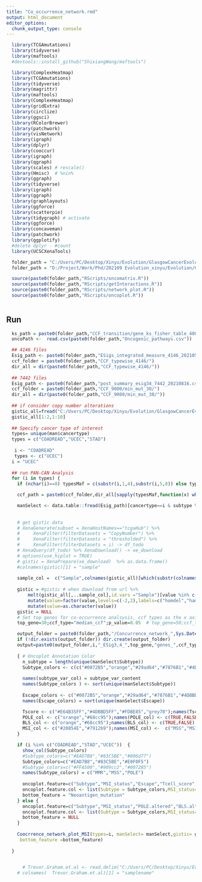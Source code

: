 ```yaml
---
title: "Co_occurrence_network.rmd"
output: html_document
editor_options:
  chunk_output_type: console
---
```


```r
  library(TCGAmutations)
  library(tidyverse)
  library(maftools)
  #devtools::install_github("ShixiangWang/maftools")

  library(ComplexHeatmap)
  library(TCGAmutations)
  library(tidyverse)
  library(magrittr)
  library(maftools)
  library(ComplexHeatmap)
  library(gridExtra)
  library(circlize)
  library(ggsci)
  library(RColorBrewer)
  library(patchwork)
  library(visNetwork)
  library(igraph)
  library(dplyr)
  library(cooccur)
  library(igraph)
  library(qgraph)
  library(scales) # rescale()
  library(Hmisc)  # %nin%
  library(ggraph)
  library(tidyverse)
  library(igraph)
  library(ggraph)
  library(graphlayouts)
  library(ggforce)
  library(scatterpie)
  library(tidygraph) # activate
  library(ggforce)
  library(concaveman)
  library(patchwork)
  library(ggplotify)
  #delete dplyr - #count
  library(UCSCXenaTools)

  folder_path = "C:/Users/PC/Desktop/Xinyu/Evolution/GlasgowCancerEvolution/Figures and Data/" # nolint
  folder_path = "D:/Project/Work/Phd/202109 Evolution_xinyu/Evolution/GlasgowCancerEvolution/Figures and Data/" # Dell

  source(paste0(folder_path,"RScripts/oncomatrix.R"))
  source(paste0(folder_path,"RScripts/getInteractions.R"))
  source(paste0(folder_path,"RScripts/network_plot.R"))
  source(paste0(folder_path,"RScripts/oncoplot.R"))
 
```

## Run 

```r
  
  ks_path = paste0(folder_path,"CCF_transition/gene_ks_fisher_table_4000_20210502.csv")
  oncoPath <-  read.csv(paste0(folder_path,"Oncogenic_pathways.csv"))

  ## 4146 files
  Esig_path <- paste0(folder_path,"ESigs_integrated_measure_4146_20210501.csv")
  ccf_folder = paste0(folder_path,"CCF_typewise_4146/")
  dir_all = dir(paste0(folder_path,"CCF_typewise_4146/"))
  
  ## 7442 files
  Esig_path <- paste0(folder_path,"post_summary_esig34_7442_20210816.csv")
  ccf_folder = paste0(folder_path,"CCF_9000/min_mut_30/")
  dir_all = dir(paste0(folder_path,"CCF_9000/min_mut_30/"))
  
  ## if consider copy number alterations
  gistic_all=fread("C:/Users/PC/Desktop/Xinyu/Evolution/GlasgowCancerEvolution/Archive/Data/TCGA/Gistic2_CopyNumber_Gistic2_all_thresholded.by_genes", header=TRUE)
  gistic_all[1:2,1:10]
  
  ## Specify cancer type of interest
  types= unique(man$cancertype)
  types = c("COADREAD","UCEC","STAD")
 
   i <- "COADREAD"
   types <- c("UCEC")
  i = "UCEC"
  
  ## run PAN-CAN Analysis
  for (i in types) {
    if (nchar(i)==8) typesMaf = c(substr(i,1,4),substr(i,5,8)) else typesMaf = i

    ccf_path = paste0(ccf_folder,dir_all[sapply(typesMaf,function(x) which(grepl(x,dir_all)))])[1]

    manSelect <- data.table::fread(Esig_path)[cancertype==i & subtype %in% c("ESig3","ESig4")][,Tumor_Sample_Barcode:=samplename][!duplicated(Tumor_Sample_Barcode)]
      
    
    # get gistic data 
    # XenaGenerate(subset = XenaHostNames=="tcgaHub") %>% 
    #     XenaFilter(filterDatasets = "CopyNumber") %>% 
    #     XenaFilter(filterDatasets = "thresholded") %>% 
    #     XenaFilter(filterDatasets = i) -> df_todo
    # XenaQuery(df_todo) %>% XenaDownload() -> xe_download
    # options(use_hiplot = TRUE)
    # gistic = XenaPrepare(xe_download)  %>% as.data.frame()
    #colnames(gistic)[1] = "sample"
    
    sample_col =  c("Sample",colnames(gistic_all)[which(substr(colnames(gistic_all)[-1],1,12) %in% manSelect$samplename)+1])
    
    gistic = #gistic # when download from url %>%
        melt(gistic_all[,..sample_col],id.vars ="Sample")[value %in% c(-2,2)] %>%
        mutate(value=factor(value,levels=c(-2,2),labels=c("homdel","hamp")),variable=substr(variable,1,12)) %>%
        mutate(value=as.character(value)) 
    gistic = NULL
    # Set top genes for co-occurrence analsysis, ccf types as the x axis and maximum p value filtered as network
    top_gene=30;ccf_type="median_ccf";p_value=0.05  # top_gene=50;ccf_type="mean_ccf";p_value=0.01

    output_folder = paste0(folder_path,"/Concurrence_network_",Sys.Date(),"/")
    if (!dir.exists(output_folder)) dir.create(output_folder)
    output=paste0(output_folder,i,"_ESig3,4_",top_gene,"genes_",ccf_type,"_",nrow(manSelect),"_samples_",p_value,".pdf")
    
    { # Oncoplot Annotation Color
      n_subtype = length(unique(manSelect$Subtype))
      Subtype_colors <- c(c("#0072B5","orange","#29ad64","#7876B1","#4DBBD5FF","#FFDC91","#EE4C97","#BC3C29","springgreen3")[1:n_subtype],"grey70")
     
      names(subtype_var_col) = subtype_var_content
      names(Subtype_colors ) <- sort(unique(manSelect$Subtype))
      
      Escape_colors <- c("#0072B5","orange","#29ad64","#7876B1","#4DBBD5FF","#FFDC91","#EE4C97","#BC3C29","springgreen3","grey70")[1:length(unique(manSelect$Escape))] #colorRampPalette(pal_jco("default", alpha = 1)(8))(9)[c(1,2,4:5)]
      names(Escape_colors) = sort(unique(manSelect$Escape))

      Tscore <- c("#E64B35FF","#4DBBD5FF","#FDBE85","grey70");names(Tscore) = c("high","low","medium")
      POLE_col <- c("orange","#68cc95");names(POLE_col) <- c(TRUE,FALSE)
      BLS_col <- c("orange","#68cc95");names(BLS_col) <- c(TRUE,FALSE)
      MSI_col <- c("#20854E","#7912b9");names(MSI_col) <-  c("MSS","MSI-H")
    }

    if (i %in% c("COADREAD","STAD","UCEC"))  {
      show_col(Subtype_colors)
      #Subtype_colors=c("#EAD7B8","#83C5BE","#006d77")
      Subtype_colors=c("#EAD7B8","#83C5BE","#E0F0F5")
      #Subtype_colors=c("#FFA500","#909cc2","#0072B5")
      names(Subtype_colors) = c("MMR","MSS","POLE")
      
      oncoplot.feature=c("Subtype","MSI_status","Escape","Tcell_score","BLS.altered","POLE.altered")
      oncoplot.feature.col <- list(Subtype = Subtype_colors,MSI_status=MSI_col,Escape=Escape_colors,Tcell_score=Tscore,POLE.altered=POLE_col,BLS.altered=BLS_col) 
      bottom_feature = "Neoantigen_mutation"
    } else {
      oncoplot.feature=c("Subtype","MSI_status","POLE.altered","BLS.altered")
      oncoplot.feature.col <- list(Subtype = Subtype_colors,MSI_status=MSI_col,POLE.altered=POLE_col,BLS.altered=BLS_col) 
      bottom_feature = NULL
    }
    
    Coocrrence_network_plot_MSI(types=i, manSelect= manSelect,gistic= gistic,ks_path=ks_path,ccf_path=ccf_path,output=output,top_gene=top_gene,p_value=p_value,ccf_type=ccf_type,oncoPath=oncoPath,oncoplot.feature=oncoplot.feature,oncoplot.feature.col=oncoplot.feature.col,
     bottom_feature =bottom_feature)
     
  }

  
      # Trevor.Graham.et.al <- read.delim("C:/Users/PC/Desktop/Xinyu/Evolution/GlasgowCancerEvolution/Archive/Data/TCGA/Trevor Graham et al.txt")
    # colnames(  Trevor.Graham.et.al)[1] = "samplename"

  
  
```

